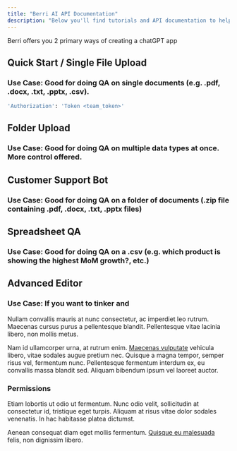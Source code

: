 ```yaml
---
title: "Berri AI API Documentation"
description: "Below you'll find tutorials and API documentation to help you spin up a chatGPT app in minutes. If it takes you longer than 5 minutes, email us a screenshot @ krrish@berri.ai and we'll buy you coffee wherever you are."
---
```


Berri offers you 2 primary ways of creating a chatGPT app

## Quick Start / Single File Upload
### Use Case: Good for doing QA on single documents (e.g. .pdf, .docx, .txt, .pptx, .csv). 

```bash
'Authorization': 'Token <team_token>'
```

## Folder Upload 
### Use Case: Good for doing QA on multiple data types at once. More control offered. 


## Customer Support Bot
### Use Case: Good for doing QA on a folder of documents (.zip file containing .pdf, .docx, .txt, .pptx files)

## Spreadsheet QA 
### Use Case: Good for doing QA on a .csv (e.g. which product is showing the highest MoM growth?, etc.)

## Advanced Editor 
### Use Case: If you want to tinker and 

Nullam convallis mauris at nunc consectetur, ac imperdiet leo rutrum. Maecenas cursus purus a pellentesque blandit. Pellentesque vitae lacinia libero, non mollis metus.

Nam id ullamcorper urna, at rutrum enim. [Maecenas vulputate](/introduction) vehicula libero, vitae sodales augue pretium nec. Quisque a magna tempor, semper risus vel, fermentum nunc. Pellentesque fermentum interdum ex, eu convallis massa blandit sed. Aliquam bibendum ipsum vel laoreet auctor.

### Permissions

Etiam lobortis ut odio ut fermentum. Nunc odio velit, sollicitudin at consectetur id, tristique eget turpis. Aliquam at risus vitae dolor sodales venenatis. In hac habitasse platea dictumst.

Aenean consequat diam eget mollis fermentum. [Quisque eu malesuada](/introduction) felis, non dignissim libero.
